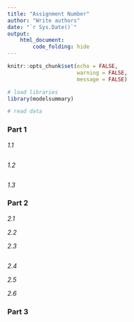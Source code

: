 ```yaml
---
title: "Assignment Number"
author: "Write authors"
date: "`r Sys.Date()`"
output: 
    html_document:
        code_folding: hide
---
```


```r
knitr::opts_chunk$set(echo = FALSE,
                      warning = FALSE,
                      message = FALSE)

# load libraries
library(modelsummary)

# read data

```

### Part 1

*1.1*


```r



```

*1.2*


```r



```

*1.3*


### Part 2

*2.1*



*2.2* 


*2.3*

```r

```

*2.4*

*2.5*

*2.6*


### Part 3